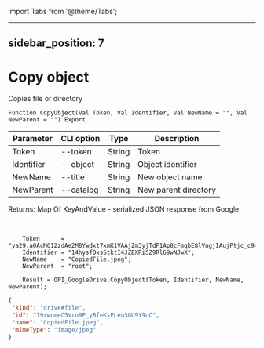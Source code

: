﻿import Tabs from '@theme/Tabs';

---
sidebar_position: 7
---

# Copy object
 Copies file or directory



`Function CopyObject(Val Token, Val Identifier, Val NewName = "", Val NewParent = "") Export`

  | Parameter | CLI option | Type | Description |
  |-|-|-|-|
  | Token | --token | String | Token |
  | Identifier | --object | String | Object identifier |
  | NewName | --title | String | New object name |
  | NewParent | --catalog | String | New parent directory |

  
  Returns:  Map Of KeyAndValue - serialized JSON response from Google

<br/>




```bsl title="Code example"
    Token      = "ya29.a0AcM612zdAe2M8Ywdxt7xmK1VAAj2m3yjTdP1Ap8cFmqbE8lVngjIAujPtjc_c94MCuKNLfn7MSssBd6NfMXDQDrHMUv7Fgjp7cjuXk68n...";
    Identifier = "14hysfOxsStktI4JZEXRiSZ9Rl69wNJwX";
    NewName    = "CopiedFile.jpeg";
    NewParent  = "root";

    Result = OPI_GoogleDrive.CopyObject(Token, Identifier, NewName, NewParent);
```
 



```json title="Result"
{
 "kind": "drive#file",
 "id": "19rwnmeC5Vro9P_yBfeKsPLeuSOU9Y9oC",
 "name": "CopiedFile.jpeg",
 "mimeType": "image/jpeg"
}
```
